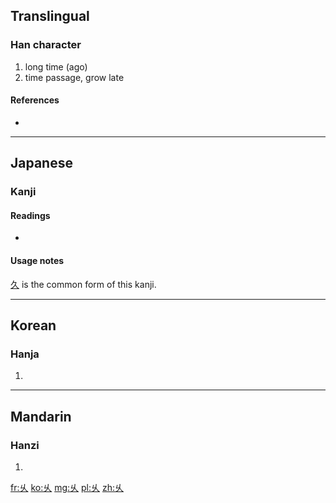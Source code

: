 {{also|久}}<!-- may be replaced by zh-forms -->
==Translingual==

===Han character===
{{Han char|rn=4|rad=丿|as=02|sn=3|four=|canj=女人 (VO)}}

# long time (ago)
# time passage, grow late

====References====
* {{Han ref|kx=0082.010|dkj=00119|hdz=10051.020|uh=4E46|ud=20038}}

----

==Japanese==

===Kanji===
{{ja-kanji|grade=|rs=丿02}}

====Readings====
* {{ja-readings|on=[[きゅう]] (kyū), [[く]] (ku)|kun=[[ひさしい]] (hisashii)}}

====Usage notes====
[[久]] is the common form of this kanji.

----

==Korean==

===Hanja===
{{ko-hanja|hangeul=구|rv=gu|mr=ku}}

# {{defn|lang=ko|sort=丿02}}

----

==Mandarin==

===Hanzi===
{{cmn-hanzi|pin=[[jiǔ]] ([[jiu3]])|wg=chiu<sup>3</sup>}}

# {{defn|lang=cmn|sort=丿02}}

[[fr:乆]]
[[ko:乆]]
[[mg:乆]]
[[pl:乆]]
[[zh:乆]]